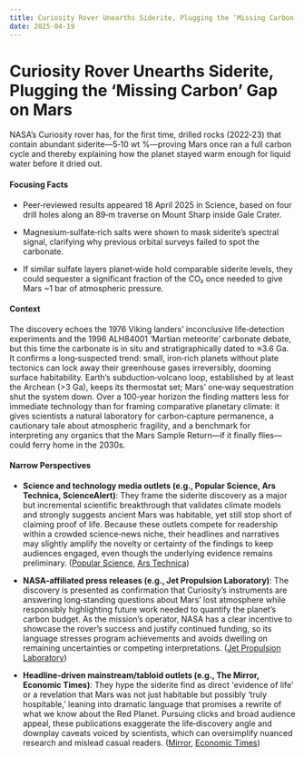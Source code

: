 ```yaml
---
title: Curiosity Rover Unearths Siderite, Plugging the ‘Missing Carbon’ Gap on Mars
date: 2025-04-19
---
```


# Curiosity Rover Unearths Siderite, Plugging the ‘Missing Carbon’ Gap on Mars

NASA’s Curiosity rover has, for the first time, drilled rocks (2022‑23) that contain abundant siderite—5‑10 wt %—proving Mars once ran a full carbon cycle and thereby explaining how the planet stayed warm enough for liquid water before it dried out.

#### Focusing Facts

- Peer‑reviewed results appeared 18 April 2025 in Science, based on four drill holes along an 89‑m traverse on Mount Sharp inside Gale Crater.

- Magnesium‑sulfate‑rich salts were shown to mask siderite’s spectral signal, clarifying why previous orbital surveys failed to spot the carbonate.

- If similar sulfate layers planet‑wide hold comparable siderite levels, they could sequester a significant fraction of the CO₂ once needed to give Mars ~1 bar of atmospheric pressure.

#### Context

The discovery echoes the 1976 Viking landers’ inconclusive life‑detection experiments and the 1996 ALH84001 ‘Martian meteorite’ carbonate debate, but this time the carbonate is in situ and stratigraphically dated to ≈3.6 Ga. It confirms a long‑suspected trend: small, iron‑rich planets without plate tectonics can lock away their greenhouse gases irreversibly, dooming surface habitability. Earth’s subduction‑volcano loop, established by at least the Archean (>3 Ga), keeps its thermostat set; Mars’ one‑way sequestration shut the system down. Over a 100‑year horizon the finding matters less for immediate technology than for framing comparative planetary climate: it gives scientists a natural laboratory for carbon‑capture permanence, a cautionary tale about atmospheric fragility, and a benchmark for interpreting any organics that the Mars Sample Return—if it finally flies—could ferry home in the 2030s.

#### Narrow Perspectives

- **Science and technology media outlets (e.g., Popular Science, Ars Technica, ScienceAlert)**: They frame the siderite discovery as a major but incremental scientific breakthrough that validates climate models and strongly suggests ancient Mars was habitable, yet still stop short of claiming proof of life. Because these outlets compete for readership within a crowded science‑news niche, their headlines and narratives may slightly amplify the novelty or certainty of the findings to keep audiences engaged, even though the underlying evidence remains preliminary. ([Popular Science](https://www.popsci.com/science/mars-carbon-past-life/), [Ars Technica](https://arstechnica.com/science/2025/04/rover-finds-hints-of-an-ancient-martian-carbon-cycle/))

- **NASA‑affiliated press releases (e.g., Jet Propulsion Laboratory)**: The discovery is presented as confirmation that Curiosity’s instruments are answering long‑standing questions about Mars’ lost atmosphere while responsibly highlighting future work needed to quantify the planet’s carbon budget. As the mission’s operator, NASA has a clear incentive to showcase the rover’s success and justify continued funding, so its language stresses program achievements and avoids dwelling on remaining uncertainties or competing interpretations. ([Jet Propulsion Laboratory](https://www.jpl.nasa.gov/news/nasas-curiosity-rover-may-have-solved-mars-missing-carbonate-mystery/))

- **Headline‑driven mainstream/tabloid outlets (e.g., The Mirror, Economic Times)**: They hype the siderite find as direct 'evidence of life' or a revelation that Mars was not just habitable but possibly ‘truly hospitable,’ leaning into dramatic language that promises a rewrite of what we know about the Red Planet. Pursuing clicks and broad audience appeal, these publications exaggerate the life‑discovery angle and downplay caveats voiced by scientists, which can oversimplify nuanced research and mislead casual readers. ([Mirror](https://www.mirror.co.uk/news/weird-news/nasas-curiosity-rover-discovers-evidence-35073169), [Economic Times](https://economictimes.indiatimes.com/magazines/panache/did-life-already-exist-on-mars-nasas-rover-unearths-ancient-clues-of-a-habitable-red-planet/articleshow/120428184.cms))
